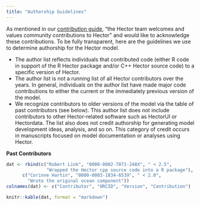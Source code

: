 ```yaml
---
title: "Authorship Guidelines"
---
```


As mentioned in our [contribution guide](ContributionsGuide.html), “the Hector 
team welcomes and values community contributions to Hector” and would like to 
acknowledge these contributions. To be fully transparent, here are the guidelines 
we use to determine authorship for the Hector model. 

* The author list reflects individuals that contributed code (either R code in 
support of the R Hector package and/or C++ Hector source code) to a specific 
version of Hector. 
* The author list is not a running list of all Hector contributors over the 
years. In general, individuals on the author list have made major code 
contributions to either the current or the immediately previous version of the model. 
* We recognize contributors to older versions of the model via the table of past 
contributors (see below). This author list does not include contributors to other 
Hector-related software such as HectorUI or Hectordata. The list also does not 
credit authorship for generating model development ideas, analysis, and so on. 
This category of credit occurs in manuscripts focused on model documentation or
analyses using Hector. 

**Past Contributors**

```r
dat <- rbind(c("Robert Link", "0000-0002-7071-248X", " < 2.5", 
               "Wrapped the Hector cpp source code into a R package"), 
      c("Corinne Hartin", "0000-0003-1834-6539", " < 2.0", 
        "Wrote the original ocean component"))
colnames(dat) <- c("Contributor", "ORCID", "Version", "Contribution")

knitr::kable(dat, format = "markdown")
```
